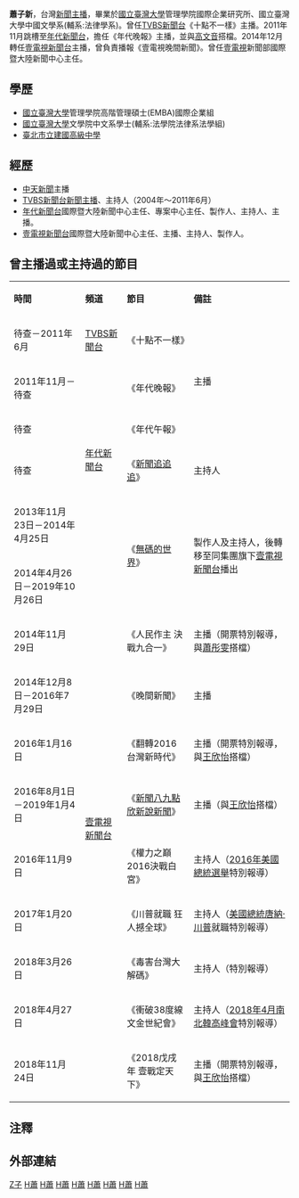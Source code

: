 {{blpsources|time=2015-02-14T18:41:42+00:00}}
{{refimprove|time=2015-02-14T18:41:42+00:00}}
{{主播資訊
| 主播頭銜     = 
| 主播姓名     = 蕭子新
| 主播英文名字 = 
| 主播出生年分 =
| 主播出生日期 = 
| 星座         =
| 主播逝世年分 = 
| 主播逝世日期 = 
| 主播照片檔案 = 
| 主播照片尺寸 = 
| 主播照片圖說 =
| 國籍         = {{ROC}}
| 籍貫         = {{TWN}}[[台北市|台北市]]
| 出生地       = {{TWN}}
|最高學歷=國立臺灣大學管理學院高階管理碩士(EMBA)國際企業組}}'''蕭子新'''，台灣[[新聞主播|新聞主播]]，畢業於[[國立臺灣大學|國立臺灣大學]]管理學院國際企業研究所、國立臺灣大學中國文學系(輔系:法律學系)。曾任[[TVBS新聞台|TVBS新聞台]]《十點不一樣》主播。2011年11月跳槽至[[年代新聞台|年代新聞台]]，擔任《年代晚報》主播，並與[[高文音|高文音]]搭檔。2014年12月轉任[[壹電視新聞台|壹電視新聞台]]主播，曾負責播報《壹電視晚間新聞》。曾任[[壹電視|壹電視]]新聞部國際暨大陸新聞中心主任。

==學歷==
*[[國立臺灣大學|國立臺灣大學]]管理學院高階管理碩士(EMBA)國際企業組
*[[國立臺灣大學|國立臺灣大學]]文學院中文系學士(輔系:法學院法律系法學組)
*[[臺北市立建國高級中學|臺北市立建國高級中學]]

==經歷==
*[[中天新聞|中天新聞]]主播
*[[TVBS新聞台|TVBS新聞台]][[新聞主播|新聞主播]]、主持人（2004年～2011年6月）
*[[年代新聞台|年代新聞台]]國際暨大陸新聞中心主任、專案中心主任、製作人、主持人、主播。
*[[壹電視新聞台|壹電視新聞台]]國際暨大陸新聞中心主任、主播、主持人、製作人。

== 曾主播過或主持過的節目 ==
{{dynamic list}}
{|class="wikitable"
|- style="background:snow; color:black" align=center
|'''時間'''||'''頻道'''||'''節目'''||'''備註'''
|-
|待查－2011年6月
|[[TVBS新聞台|TVBS新聞台]] ||《十點不一樣》|| rowspan="3" |主播
|-
|2011年11月－待查
| rowspan="4" |[[年代新聞台|年代新聞台]]||《年代晚報》
|-
|待查
|《年代午報》
|-
|待查
|《[[新聞追追追|新聞追追追]]》||主持人
|-
|2013年11月23日－2014年4月25日|| rowspan="2" |《[[無碼的世界|無碼的世界]]》|| rowspan="2" |製作人及主持人，後轉移至同集團旗下[[壹電視新聞台|壹電視新聞台]]播出
|-
|2014年4月26日－2019年10月26日 || rowspan="10" |[[壹電視新聞台|壹電視新聞台]]
|-
|2014年11月29日||《人民作主 決戰九合一》||主播（開票特別報導，與[[蕭彤雯|蕭彤雯]]搭檔）
|-
|2014年12月8日－2016年7月29日||《晚間新聞》||主播
|-
|2016年1月16日
|《翻轉2016 台灣新時代》
|主播（開票特別報導，與[[王欣怡|王欣怡]]搭檔）
|-
|2016年8月1日－2019年1月4日||《[[新聞八九點_欣新說新聞|新聞八九點 欣新說新聞]]》||主播（與[[王欣怡|王欣怡]]搭檔）
|-
|2016年11月9日||《權力之巔 2016決戰白宮》|| 主持人（[[2016年美國總統選舉|2016年美國總統選舉]]特別報導）
|-
|2017年1月20日||《川普就職 狂人撼全球》|| 主持人（[[美國總統|美國總統]][[唐納·川普|唐納·川普]]就職特別報導）
|-
|2018年3月26日||《毒害台灣大解碼》|| 主持人（特別報導）
|-
|2018年4月27日||《衝破38度線 文金世紀會》|| 主持人（[[2018年4月南北韓高峰會|2018年4月南北韓高峰會]]特別報導）
|-
|2018年11月24日
|《2018戊戌年 壹戰定天下》
|主播（開票特別報導，與[[王欣怡|王欣怡]]搭檔）
|}

== 注釋 ==
<div style="font-size:small">
<references />
</div>

== 外部連結 ==
[[Category:蕭姓|Z子]]
[[Category:臺北市立建國高級中學校友|H蕭]]
[[Category:國立臺灣大學文學院校友|H蕭]]
[[Category:台灣電視主播|H蕭]]
[[Category:台灣新聞節目主持人|H蕭]]
[[Category:中天主播|H蕭]]
[[Category:TVBS主播|H蕭]]
[[Category:年代主播|H蕭]]
[[Category:壹電視主播|H蕭]]